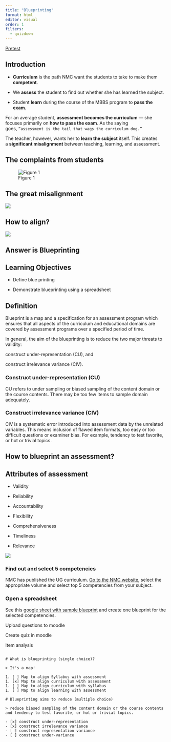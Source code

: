 ```yaml
---
title: "Blueprinting"
format: html
editor: visual
order: 1
filters:
  - quizdown
---
```


[Pretest](../Education technology/webquiz.html)

::: callout-note
## Introduction

-   **Curriculum** is the path NMC want the students to take to make them **competent**.

-   We **assess** the student to find out whether she has learned the subject.

-   Student **learn** during the course of the MBBS program to **pass the exam**.
:::

For an average student, **assessment becomes the curriculum** — she focuses primarily on **how to pass the exam**. As the saying goes, `“assessment is the tail that wags the curriculum dog.”`

The teacher, however, wants her to **learn the subject** itself. This creates a **significant misalignment** between teaching, learning, and assessment.

## The complaints from students

![Figure 1](https://cdn.ncbi.nlm.nih.gov/pmc/blobs/0c14/4552073/79aeac9508f1/IJABMR-5-76-g001.jpg)

## The great misalignment

![](images/clipboard-102624561.png)

## How to align?

![](images/clipboard-2078557280.png)

::: callout-tip
## Answer is Blueprinting
:::

::: callout-important
## Learning Objectives

-   Define blue printing

-   Demonstrate blueprinting using a spreadsheet
:::

## Definition

Blueprint is a map and a specification for an assessment program which ensures that all aspects of the curriculum and educational domains are covered by assessment programs over a specified period of time.

In general, the aim of the blueprinting is to reduce the two major threats to validity:

construct under-representation (CU), and

construct irrelevance variance (CIV).

### Construct under-representation (CU)

CU refers to under sampling or biased sampling of the content domain or the course contents. There may be too few items to sample domain adequately.

### Construct irrelevance variance (CIV)

CIV is a systematic error introduced into assessment data by the unrelated variables. This means inclusion of flawed item formats, too easy or too difficult questions or examiner bias. For example, tendency to test favorite, or hot or trivial topics.

## How to blueprint an assessment?

## Attributes of assessment

-   Validity

-   Reliability

-   Accountability

-   Flexibility

-   Comprehensiveness

-   Timeliness

-   Relevance

![](images/clipboard-1364578118.png)

### Find out and select 5 competencies

NMC has published the UG curriculum. [Go to the NMC website](https://www.nmc.org.in/information-desk/for-colleges/ug-curriculum/), select the appropriate volume and select top 5 competencies from your subject.

### Open a spreadsheet

See this [google sheet with sample blueprint](https://docs.google.com/spreadsheets/d/1dXwZATnu_TilYJ2INPd8A910OucE27zgOPNzBo07ddI/edit?usp=sharing) and create one blueprint for the selected competencies.

Upload questions to moodle

Create quiz in moodle

Item analysis

``` quizdown

# What is blueprinting (single choice)? 

> It's a map!         

1. [ ] Map to align Syllabus with assessment 
1. [x] Map to align curriculum with assessment 
1. [ ] Map to align curriculum with syllabus 
1. [ ] Map to align learning with assessment 

# Blueprinting aims to reduce (multiple choice)

> reduce biased sampling of the content domain or the course contents and tendency to test favorite, or hot or trivial topics.

- [x] construct under-representation
- [x] construct irrelevance variance
- [ ] construct representation variance
- [ ] construct under-variance
```
